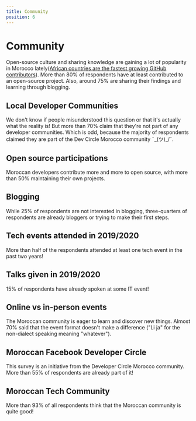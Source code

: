 ```yaml
---
title: Community
position: 6
---
```


# Community

Open-source culture and sharing knowledge are gaining a lot of popularity in Morocco lately(<a target='_blank' href='https://www.htxt.co.za/2019/11/11/african-countries-are-the-fastest-growing-github-contributors/#:~:text=Morocco%20places%20first%20at%2065%20percent%20more%20contributors%20this%20year%20than%20last'>African countries are the fastest growing GitHub contributors</a>). More than 80% of respondents have at least contributed to an open-source project. Also, around 75% are sharing their findings and learning through blogging.

## Local Developer Communities

We don't know if people misunderstood this question or that it's actually what the reality is! But more than 70% claim that they're not part of any developer communities. Which is odd, because the majority of respondents claimed they are part of the Dev Circle Morocco community ¯\_(ツ)\_/¯.

<Chart id="community-q-0" title={false} />

## Open source participations

Moroccan developers contribute more and more to open source, with more than 50% maintaining their own projects.

<Chart id="community-q-1" title={false} />

## Blogging

While 25% of respondents are not interested in blogging, three-quarters of respondents are already bloggers or trying to make their first steps.

<Chart id="community-q-2" title={false} />

## Tech events attended in 2019/2020

More than half of the respondents attended at least one tech event in the past two years!

<Chart id="community-q-3" title={false} />

## Talks given in 2019/2020

15% of respondents have already spoken at some IT event!

<Chart id="community-q-4" title={false} />

## Online vs in-person events

The Moroccan community is eager to learn and discover new things. Almost 70% said that the event format doesn't make a difference ("Li ja" for the non-dialect speaking meaning "whatever").

<Chart id="community-q-5" title={false} />

## Moroccan Facebook Developer Circle

This survey is an initiative from the Developer Circle Morocco community. More than 55% of respondents are already part of it!

<Chart id="community-q-6" title={false} />

## Moroccan Tech Community

More than 93% of all respondents think that the Moroccan community is quite good!

<Chart id="community-q-7" title={false} />

